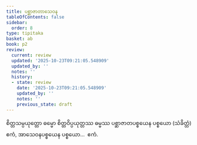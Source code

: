 ```yaml
---
title: ပစ္ဆာဇာတာသေဝန
tableOfContents: false
sidebar:
  order: 8
type: tipitaka
basket: ab
book: p2
review:
  current: review
  updated: '2025-10-23T09:21:05.548909'
  updated_by: ''
  notes: ''
  history:
  - state: review
    date: '2025-10-23T09:21:05.548909'
    updated_by: ''
    notes: ''
    previous_state: draft
---
```



<ReviewStatus review={frontmatter.review} showDetails={true} />

<HypothesisAnnotation frontmatter={frontmatter} />

<DynamicBreadcrumb />

<Division number="171" book="p2" e="ch" v="38" p="148">

<Paragraph number="2729" book="p2">
စိတ္တသမ္ပယုတ္တော ဓမ္မော စိတ္တဝိပ္ပယုတ္တဿ ဓမ္မဿ ပစ္ဆာဇာတပစ္စယေန ပစ္စယော (သံခိတ္တံ) ဧကံ, အာသေဝနပစ္စယေန ပစ္စယော…  ဧကံ.
</Paragraph>
</Division>